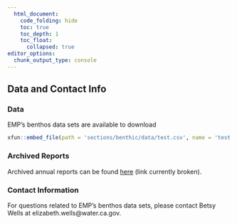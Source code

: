 ```yaml
---
  html_document: 
    code_folding: hide
    toc: true
    toc_depth: 1
    toc_float:
      collapsed: true
editor_options: 
  chunk_output_type: console
---
```


## Data and Contact Info

### Data {.unlisted .unnumbered}
EMP's benthos data sets are available to download
```r
xfun::embed_file(path = 'sections/benthic/data/test.csv', name = 'test.csv', text = 'here.')
```

<!-- Metadata (station locations, visitis per year, grabs per year) is available  -->
<!-- ```{r echo=FALSE} -->
<!-- xfun::embed_file(path = 'data/benthic/EMP_Benthic_1975-19_Metadata.xlsx', name = 'EMP_Benthic_1975-19_Metadata.xlsx', text = 'here.') -->
<!-- ``` -->

### Archived Reports {.unlisted .unnumbered}
Archived annual reports can be found [here]() (link currently broken).

### Contact Information {.unlisted .unnumbered}
For questions related to EMP's benthos data sets, please contact Betsy Wells at elizabeth.wells@water.ca.gov.

